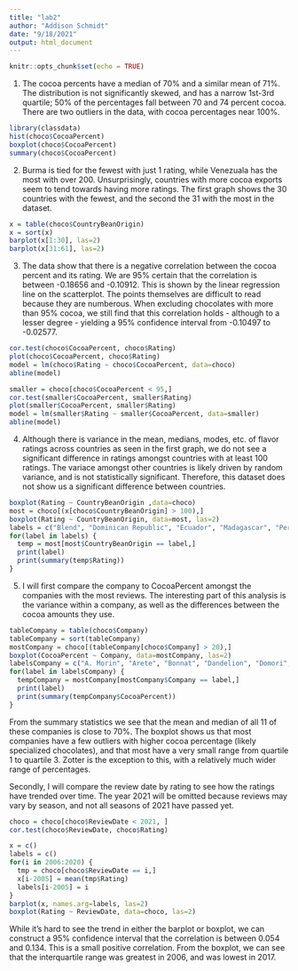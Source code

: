 ```yaml
---
title: "lab2"
author: "Addison Schmidt"
date: "9/18/2021"
output: html_document
---
```


```r
knitr::opts_chunk$set(echo = TRUE)
```

1. The cocoa percents have a median of 70% and a similar mean of 71%. The distribution is not significantly skewed, and has a narrow 1st-3rd quartile; 
50% of the percentages fall between 70 and 74 percent cocoa. There are two outliers in the data, with cocoa percentages near 100%.
```r
library(classdata)
hist(choco$CocoaPercent)
boxplot(choco$CocoaPercent)
summary(choco$CocoaPercent)
```
2.  Burma is tied for the fewest with just 1 rating, while Venezuala has the most with over 200. Unsurprisingly, countries with more cocoa exports seem to tend towards
having more ratings. The first graph shows the 30 countries with the fewest, and the second the 31 with the most in the dataset.
```r
x = table(choco$CountryBeanOrigin)
x = sort(x)
barplot(x[1:30], las=2)
barplot(x[31:61], las=2)
```

3. The data show that there is a negative correlation between the cocoa percent and its rating. We are 95% certain that the correlation is between -0.18656 and -0.10912.
This is shown by the linear regression line on the scatterplot. The points themselves are difficult to read because they are numberous. When excluding chocolates with more
than 95% cocoa, we still find that this correlation holds - although to a lesser degree - yielding a 95% confidence interval from -0.10497 to -0.02577.
```r
cor.test(choco$CocoaPercent, choco$Rating)
plot(choco$CocoaPercent, choco$Rating)
model = lm(choco$Rating ~ choco$CocoaPercent, data=choco)
abline(model)

smaller = choco[choco$CocoaPercent < 95,]
cor.test(smaller$CocoaPercent, smaller$Rating)
plot(smaller$CocoaPercent, smaller$Rating)
model = lm(smaller$Rating ~ smaller$CocoaPercent, data=smaller)
abline(model)
```

4. Although there is variance in the mean, medians, modes, etc. of flavor ratings across countries as seen in the first graph, we do not see a significant difference in ratings
amongst countries with at least 100 ratings. The variace amongst other countries is likely driven by random variance, and is not statistically significant. Therefore, this
dataset does not show us a significant difference between countries.
```r
boxplot(Rating ~ CountryBeanOrigin ,data=choco)
most = choco[(x[choco$CountryBeanOrigin] > 100),]
boxplot(Rating ~ CountryBeanOrigin, data=most, las=2)
labels = c("Blend", "Dominican Republic", "Ecuador", "Madagascar", "Peru", "Venezuela")
for(label in labels) {
  temp = most[most$CountryBeanOrigin == label,]
  print(label)
  print(summary(temp$Rating))
}
```

5. I will first compare the company to CocoaPercent amongst the companies with the most reviews. The interesting part of this analysis is the variance within a company, as well as the differences between the cocoa amounts they use.
```r
tableCompany = table(choco$Company)
tableCompany = sort(tableCompany)
mostCompany = choco[(tableCompany[choco$Company] > 20),]
boxplot(CocoaPercent ~ Company, data=mostCompany, las=2)
labelsCompany = c("A. Morin", "Arete", "Bonnat", "Dandelion", "Domori", "Fresco", "Guitard", "Pralus", "Soma", "Valrhona", "Zotter")
for(label in labelsCompany) {
  tempCompany = mostCompany[mostCompany$Company == label,]
  print(label)
  print(summary(tempCompany$CocoaPercent))
}
```

From the summary statistics we see that the mean and median of all 11 of these companies is close to 70%. The boxplot shows us that most companies have a few outliers 
with higher cocoa percentage (likely specialized chocolates), and that most have a very small range from quartile 1 to quartile 3. Zotter is the exception to this, with a relatively much wider range of percentages.

Secondly, I will compare the review date by rating to see how the ratings have trended over time. The year 2021 will be omitted because reviews may vary by season, and 
not all seasons of 2021 have passed yet.
```r
choco = choco[choco$ReviewDate < 2021, ]
cor.test(choco$ReviewDate, choco$Rating)

x = c()
labels = c()
for(i in 2006:2020) {
  tmp = choco[choco$ReviewDate == i,]
  x[i-2005] = mean(tmp$Rating)
  labels[i-2005] = i
}
barplot(x, names.arg=labels, las=2)
boxplot(Rating ~ ReviewDate, data=choco, las=2)
```

While it's hard to see the trend in either the barplot or boxplot, we can construct a 95% confidence interval that the correlation is between 0.054 and 0.134. This is a small
positive correlation. From the boxplot, we can see that the interquartile range was greatest in 2006, and was lowest in 2017.